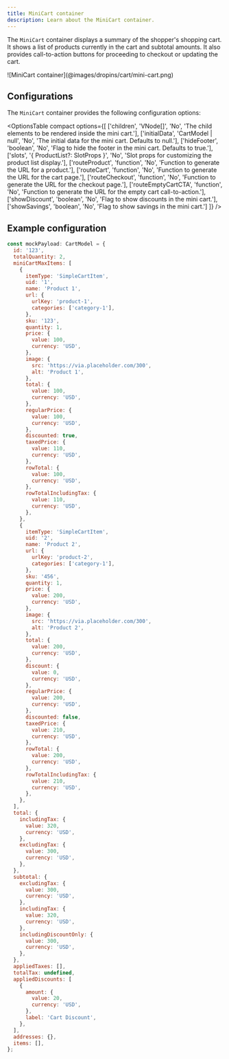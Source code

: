 ```yaml
---
title: MiniCart container
description: Learn about the MiniCart container.
---
```



The `MiniCart` container displays a summary of the shopper's shopping cart. It shows a list of products currently in the cart and subtotal amounts. It also provides call-to-action buttons for proceeding to checkout or updating the cart.

<Diagram caption="MiniCart container">
  ![MiniCart container](@images/dropins/cart/mini-cart.png)
</Diagram>

## Configurations

The `MiniCart` container provides the following configuration options:

<OptionsTable
  compact
  options={[
    ['children', 'VNode[]', 'No', 'The child elements to be rendered inside the mini cart.'],
    ['initialData', 'CartModel | null', 'No', 'The initial data for the mini cart. Defaults to null.'],
    ['hideFooter', 'boolean', 'No', 'Flag to hide the footer in the mini cart. Defaults to true.'],['slots', '{ ProductList?: SlotProps }', 'No', 'Slot props for customizing the product list display.'],
    ['routeProduct', 'function', 'No', 'Function to generate the URL for a product.'],
    ['routeCart', 'function', 'No', 'Function to generate the URL for the cart page.'],
    ['routeCheckout', 'function', 'No', 'Function to generate the URL for the checkout page.'],
    ['routeEmptyCartCTA', 'function', 'No', 'Function to generate the URL for the empty cart call-to-action.'],
    ['showDiscount', 'boolean', 'No', 'Flag to show discounts in the mini cart.'],
    ['showSavings', 'boolean', 'No', 'Flag to show savings in the mini cart.']
  ]}
/>

## Example configuration

```javascript
const mockPayload: CartModel = {
  id: '123',
  totalQuantity: 2,
  miniCartMaxItems: [
    {
      itemType: 'SimpleCartItem',
      uid: '1',
      name: 'Product 1',
      url: {
        urlKey: 'product-1',
        categories: ['category-1'],
      },
      sku: '123',
      quantity: 1,
      price: {
        value: 100,
        currency: 'USD',
      },
      image: {
        src: 'https://via.placeholder.com/300',
        alt: 'Product 1',
      },
      total: {
        value: 100,
        currency: 'USD',
      },
      regularPrice: {
        value: 100,
        currency: 'USD',
      },
      discounted: true,
      taxedPrice: {
        value: 110,
        currency: 'USD',
      },
      rowTotal: {
        value: 100,
        currency: 'USD',
      },
      rowTotalIncludingTax: {
        value: 110,
        currency: 'USD',
      },
    },
    {
      itemType: 'SimpleCartItem',
      uid: '2',
      name: 'Product 2',
      url: {
        urlKey: 'product-2',
        categories: ['category-1'],
      },
      sku: '456',
      quantity: 1,
      price: {
        value: 200,
        currency: 'USD',
      },
      image: {
        src: 'https://via.placeholder.com/300',
        alt: 'Product 2',
      },
      total: {
        value: 200,
        currency: 'USD',
      },
      discount: {
        value: 0,
        currency: 'USD',
      },
      regularPrice: {
        value: 200,
        currency: 'USD',
      },
      discounted: false,
      taxedPrice: {
        value: 210,
        currency: 'USD',
      },
      rowTotal: {
        value: 200,
        currency: 'USD',
      },
      rowTotalIncludingTax: {
        value: 210,
        currency: 'USD',
      },
    },
  ],
  total: {
    includingTax: {
      value: 320,
      currency: 'USD',
    },
    excludingTax: {
      value: 300,
      currency: 'USD',
    },
  },
  subtotal: {
    excludingTax: {
      value: 300,
      currency: 'USD',
    },
    includingTax: {
      value: 320,
      currency: 'USD',
    },
    includingDiscountOnly: {
      value: 300,
      currency: 'USD',
    },
  },
  appliedTaxes: [],
  totalTax: undefined,
  appliedDiscounts: [
    {
      amount: {
        value: 20,
        currency: 'USD',
      },
      label: 'Cart Discount',
    },
  ],
  addresses: {},
  items: [],
};
```